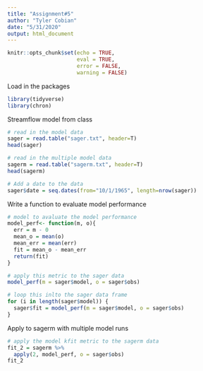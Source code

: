 ```yaml
---
title: "Assignment#5"
author: "Tyler Cobian"
date: "5/31/2020"
output: html_document
---
```


```r
knitr::opts_chunk$set(echo = TRUE,
                      eval = TRUE,
                      error = FALSE,
                      warning = FALSE)
```

Load in the packages
```r
library(tidyverse)
library(chron)
```

Streamflow model from class
```r
# read in the model data
sager = read.table("sager.txt", header=T)
head(sager)

# read in the multiple model data
sagerm = read.table("sagerm.txt", header=T)
head(sagerm)

# Add a date to the data
sager$date = seq.dates(from="10/1/1965", length=nrow(sager))
```

Write a function to evaluate model performance
```r
# model to avaluate the model performance
model_perf<- function(m, o){
  err = m - 0
  mean_o = mean(o)
  mean_err = mean(err)
  fit = mean_o - mean_err
  return(fit)
}

# apply this metric to the sager data
model_perf(m = sager$model, o = sager$obs)

# loop this inlto the sager data frame
for (i in length(sager$model)) {
  sager$fit = model_perf(m = sager$model, o = sager$obs)
}
```

Apply to sagerm with multiple model runs
```r
# apply the model kfit metric to the sagerm data
fit_2 = sagerm %>%  
  apply(2, model_perf, o = sager$obs)
fit_2
```












